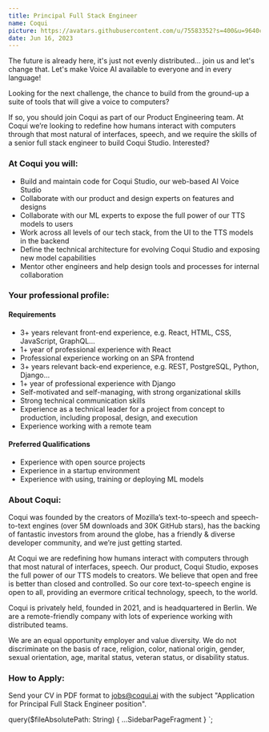 ```yaml
---
title: Principal Full Stack Engineer
name: Coqui
picture: https://avatars.githubusercontent.com/u/75583352?s=400&u=9640c480b84c161c8976d1ebbf2ec3f803f9d82e&v=4
date: Jun 16, 2023
---
```



The future is already here, it's just not evenly distributed... join us and let's change that. Let's make
Voice AI available to everyone and in every language!

Looking for the next challenge, the chance to build from the ground-up a suite of tools that will give a voice
to computers?

If so, you should join Coqui as part of our Product Engineering team. At Coqui we’re looking to redefine how humans interact
with computers through that most natural of interfaces, speech, and we require the skills of a senior full stack
engineer to build Coqui Studio. Interested?

<!-- markdownlint-disable no-trailing-punctuation -->

### At Coqui you will:

- Build and maintain code for Coqui Studio, our web-based AI Voice Studio
- Collaborate with our product and design experts on features and designs
- Collaborate with our ML experts to expose the full power of our TTS models to users
- Work across all levels of our tech stack, from the UI to the TTS models in the backend
- Define the technical architecture for evolving Coqui Studio and exposing new model capabilities
- Mentor other engineers and help design tools and processes for internal collaboration

### Your professional profile:

#### Requirements

- 3+ years relevant front-end experience, e.g. React, HTML, CSS, JavaScript, GraphQL...
- 1+ year of professional experience with React
- Professional experience working on an SPA frontend
- 3+ years relevant back-end experience, e.g. REST, PostgreSQL, Python, Django...
- 1+ year of professional experience with Django
- Self-motivated and self-managing, with strong organizational skills
- Strong technical communication skills
- Experience as a technical leader for a project from concept to production, including
  proposal, design, and execution
- Experience working with a remote team

#### Preferred Qualifications

- Experience with open source projects
- Experience in a startup environment
- Experience with using, training or deploying ML models

### About Coqui:

Coqui was founded by the creators of Mozilla’s text-to-speech and speech-to-text engines (over 5M downloads and
30K GitHub stars), has the backing of fantastic investors from around the globe,
has a friendly & diverse developer community, and we’re just getting started.

At Coqui we are redefining how humans interact with computers through that most natural of interfaces, speech.
Our product, Coqui Studio, exposes the full power of our TTS models to creators. We believe that open and free
is better than closed and controlled. So our core text-to-speech engine is open to all, providing an evermore
critical technology, speech, to the world.

Coqui is privately held, founded in 2021, and is headquartered in Berlin. We are a remote-friendly company with lots
of experience working with distributed teams.

We are an equal opportunity employer and value diversity. We do not discriminate on the basis of race, religion,
color, national origin, gender, sexual orientation, age, marital status, veteran status, or disability status.

### How to Apply:

Send your CV in PDF format to jobs@coqui.ai with the subject "Application for Principal Full Stack Engineer position".

  query($fileAbsolutePath: String) {
    ...SidebarPageFragment
  }
`;
